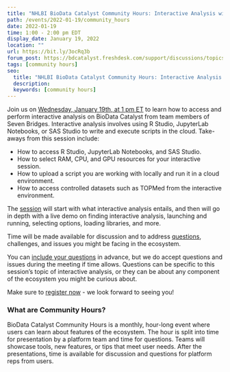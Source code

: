 ```yaml
---
title: "NHLBI BioData Catalyst Community Hours: Interactive Analysis with Seven Bridges"
path: /events/2022-01-19/community_hours
date: 2022-01-19
time: 1:00 - 2:00 pm EDT
display_date: January 19, 2022
location: ""
url: https://bit.ly/3ocRq3b
forum_post: https://bdcatalyst.freshdesk.com/support/discussions/topics/60000406839
tags: [community hours]
seo:
  title: "NHLBI BioData Catalyst Community Hours: Interactive Analysis with Seven Bridges"
  description:
  keywords: [community hours]
---
```


Join us on [Wednesday, January 19th, at 1 pm ET](https://bit.ly/3ocRq3b) to learn how to access and perform interactive analysis on BioData Catalyst from team members of Seven Bridges. Interactive analysis involves using R Studio, JupyterLab Notebooks, or SAS Studio to write and execute scripts in the cloud. Take-aways from this session include: 

- How to access R Studio, JupyterLab Notebooks, and SAS Studio.
- How to select RAM, CPU, and GPU resources for your interactive session.
- How to upload a script you are working with locally and run it in a cloud environment.
- How to access controlled datasets such as TOPMed from the interactive environment.

The [session](https://bit.ly/3ocRq3b) will start with what interactive analysis entails, and then will go in depth with a live demo on finding interactive analysis, launching and running, selecting options, loading libraries, and more. 

Time will be made available for discussion and to address [questions](https://forms.gle/xMoTk9e4WqaVdNvL6), challenges, and issues you might be facing in the ecosystem.

You can [include your questions](https://forms.gle/xMoTk9e4WqaVdNvL6) in advance, but we do accept questions and issues during the meeting if time allows. Questions can be specific to this session’s topic of interactive analysis, or they can be about any component of the ecosystem you might be curious about.

Make sure to [register now](https://bit.ly/3ocRq3b) - we look forward to seeing you!

### What are Community Hours?

BioData Catalyst Community Hours is a monthly, hour-long event where users can learn about features of the ecosystem. The hour is split into time for presentation by a platform team and time for questions. Teams will showcase tools, new features, or tips that meet user needs. After the presentations, time is available for discussion and questions for platform reps from users.
